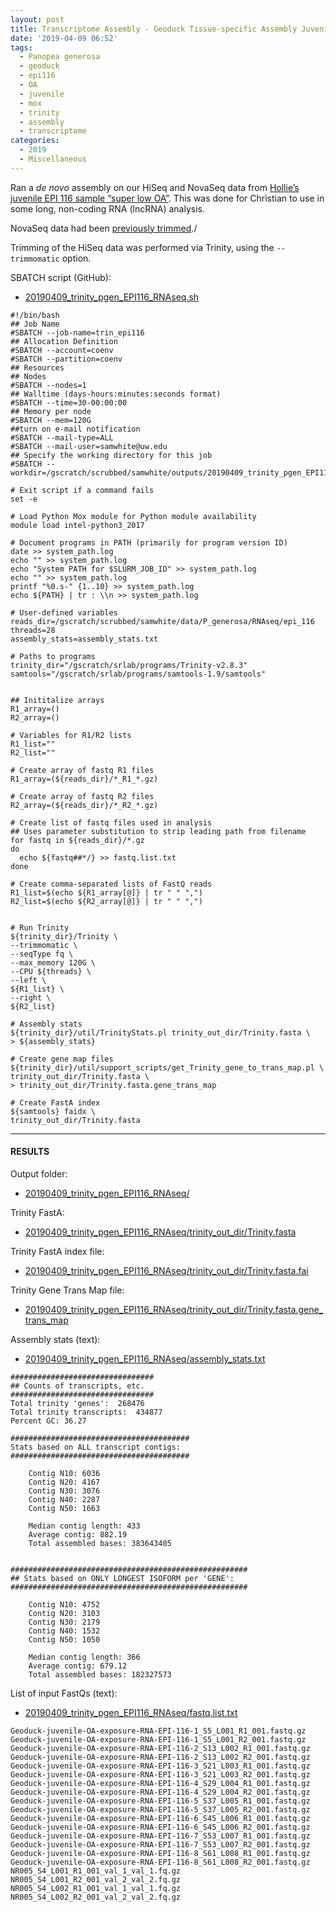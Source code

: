 ```yaml
---
layout: post
title: Transcriptome Assembly - Geoduck Tissue-specific Assembly Juvenile Super Low OA EPI116 with HiSeq and NovaSeq Data on Mox
date: '2019-04-09 06:52'
tags:
  - Panopea generosa
  - geoduck
  - epi116
  - OA
  - juvenile
  - mox
  - trinity
  - assembly
  - transcriptome
categories:
  - 2019
  - Miscellaneous
---
```

Ran a _de novo_ assembly on our HiSeq and NovaSeq data from [Hollie's juvenile EPI 116 sample "super low OA"](https://github.com/hputnam/project_juvenile_geoduck_OA/blob/master/Setup_Notes/Sample_List.csv). This was done for Christian to use in some long, non-coding RNA (lncRNA) analysis.


NovaSeq data had been [previously trimmed](https://robertslab.github.io/sams-notebook/posts/2018/2018-01-25-adapter-trimming-and-fastqc-illumina-geoduck-novaseq-data.html)./

Trimming of the HiSeq data was performed via Trinity, using the `--trimmomatic` option.

SBATCH script (GitHub):

- [20190409_trinity_pgen_EPI116_RNAseq.sh](https://github.com/RobertsLab/sams-notebook/blob/master/sbatch_scripts/20190409_trinity_pgen_EPI116_RNAseq.sh)

```shell
#!/bin/bash
## Job Name
#SBATCH --job-name=trin_epi116
## Allocation Definition
#SBATCH --account=coenv
#SBATCH --partition=coenv
## Resources
## Nodes
#SBATCH --nodes=1
## Walltime (days-hours:minutes:seconds format)
#SBATCH --time=30-00:00:00
## Memory per node
#SBATCH --mem=120G
##turn on e-mail notification
#SBATCH --mail-type=ALL
#SBATCH --mail-user=samwhite@uw.edu
## Specify the working directory for this job
#SBATCH --workdir=/gscratch/scrubbed/samwhite/outputs/20190409_trinity_pgen_EPI116_RNAseq

# Exit script if a command fails
set -e

# Load Python Mox module for Python module availability
module load intel-python3_2017

# Document programs in PATH (primarily for program version ID)
date >> system_path.log
echo "" >> system_path.log
echo "System PATH for $SLURM_JOB_ID" >> system_path.log
echo "" >> system_path.log
printf "%0.s-" {1..10} >> system_path.log
echo ${PATH} | tr : \\n >> system_path.log

# User-defined variables
reads_dir=/gscratch/scrubbed/samwhite/data/P_generosa/RNAseq/epi_116
threads=28
assembly_stats=assembly_stats.txt

# Paths to programs
trinity_dir="/gscratch/srlab/programs/Trinity-v2.8.3"
samtools="/gscratch/srlab/programs/samtools-1.9/samtools"


## Inititalize arrays
R1_array=()
R2_array=()

# Variables for R1/R2 lists
R1_list=""
R2_list=""

# Create array of fastq R1 files
R1_array=(${reads_dir}/*_R1_*.gz)

# Create array of fastq R2 files
R2_array=(${reads_dir}/*_R2_*.gz)

# Create list of fastq files used in analysis
## Uses parameter substitution to strip leading path from filename
for fastq in ${reads_dir}/*.gz
do
  echo ${fastq##*/} >> fastq.list.txt
done

# Create comma-separated lists of FastQ reads
R1_list=$(echo ${R1_array[@]} | tr " " ",")
R2_list=$(echo ${R2_array[@]} | tr " " ",")


# Run Trinity
${trinity_dir}/Trinity \
--trimmomatic \
--seqType fq \
--max_memory 120G \
--CPU ${threads} \
--left \
${R1_list} \
--right \
${R2_list}

# Assembly stats
${trinity_dir}/util/TrinityStats.pl trinity_out_dir/Trinity.fasta \
> ${assembly_stats}

# Create gene map files
${trinity_dir}/util/support_scripts/get_Trinity_gene_to_trans_map.pl \
trinity_out_dir/Trinity.fasta \
> trinity_out_dir/Trinity.fasta.gene_trans_map

# Create FastA index
${samtools} faidx \
trinity_out_dir/Trinity.fasta
```

---

#### RESULTS

Output folder:

- [20190409_trinity_pgen_EPI116_RNAseq/](http://gannet.fish.washington.edu/Atumefaciens/20190409_trinity_pgen_EPI116_RNAseq/)

Trinity FastA:

- [20190409_trinity_pgen_EPI116_RNAseq/trinity_out_dir/Trinity.fasta](http://gannet.fish.washington.edu/Atumefaciens/20190409_trinity_pgen_EPI116_RNAseq/trinity_out_dir/Trinity.fasta)

Trinity FastA index file:

- [20190409_trinity_pgen_EPI116_RNAseq/trinity_out_dir/Trinity.fasta.fai](20190409_trinity_pgen_EPI116_RNAseq/trinity_out_dir/Trinity.fasta.fai)

Trinity Gene Trans Map file:

- [20190409_trinity_pgen_EPI116_RNAseq/trinity_out_dir/Trinity.fasta.gene_trans_map](http://gannet.fish.washington.edu/Atumefaciens/20190409_trinity_pgen_EPI116_RNAseq/trinity_out_dir/Trinity.fasta.gene_trans_map)


Assembly stats (text):

- [20190409_trinity_pgen_EPI116_RNAseq/assembly_stats.txt](http://gannet.fish.washington.edu/Atumefaciens/20190409_trinity_pgen_EPI116_RNAseq/assembly_stats.txt)

```
################################
## Counts of transcripts, etc.
################################
Total trinity 'genes':	268476
Total trinity transcripts:	434877
Percent GC: 36.27

########################################
Stats based on ALL transcript contigs:
########################################

	Contig N10: 6036
	Contig N20: 4167
	Contig N30: 3076
	Contig N40: 2287
	Contig N50: 1663

	Median contig length: 433
	Average contig: 882.19
	Total assembled bases: 383643405


#####################################################
## Stats based on ONLY LONGEST ISOFORM per 'GENE':
#####################################################

	Contig N10: 4752
	Contig N20: 3103
	Contig N30: 2179
	Contig N40: 1532
	Contig N50: 1050

	Median contig length: 366
	Average contig: 679.12
	Total assembled bases: 182327573

```

List of input FastQs (text):

- [20190409_trinity_pgen_EPI116_RNAseq/fastq.list.txt](http://gannet.fish.washington.edu/Atumefaciens/20190409_trinity_pgen_EPI116_RNAseq/fastq.list.txt)

```
Geoduck-juvenile-OA-exposure-RNA-EPI-116-1_S5_L001_R1_001.fastq.gz
Geoduck-juvenile-OA-exposure-RNA-EPI-116-1_S5_L001_R2_001.fastq.gz
Geoduck-juvenile-OA-exposure-RNA-EPI-116-2_S13_L002_R1_001.fastq.gz
Geoduck-juvenile-OA-exposure-RNA-EPI-116-2_S13_L002_R2_001.fastq.gz
Geoduck-juvenile-OA-exposure-RNA-EPI-116-3_S21_L003_R1_001.fastq.gz
Geoduck-juvenile-OA-exposure-RNA-EPI-116-3_S21_L003_R2_001.fastq.gz
Geoduck-juvenile-OA-exposure-RNA-EPI-116-4_S29_L004_R1_001.fastq.gz
Geoduck-juvenile-OA-exposure-RNA-EPI-116-4_S29_L004_R2_001.fastq.gz
Geoduck-juvenile-OA-exposure-RNA-EPI-116-5_S37_L005_R1_001.fastq.gz
Geoduck-juvenile-OA-exposure-RNA-EPI-116-5_S37_L005_R2_001.fastq.gz
Geoduck-juvenile-OA-exposure-RNA-EPI-116-6_S45_L006_R1_001.fastq.gz
Geoduck-juvenile-OA-exposure-RNA-EPI-116-6_S45_L006_R2_001.fastq.gz
Geoduck-juvenile-OA-exposure-RNA-EPI-116-7_S53_L007_R1_001.fastq.gz
Geoduck-juvenile-OA-exposure-RNA-EPI-116-7_S53_L007_R2_001.fastq.gz
Geoduck-juvenile-OA-exposure-RNA-EPI-116-8_S61_L008_R1_001.fastq.gz
Geoduck-juvenile-OA-exposure-RNA-EPI-116-8_S61_L008_R2_001.fastq.gz
NR005_S4_L001_R1_001_val_1_val_1.fq.gz
NR005_S4_L001_R2_001_val_2_val_2.fq.gz
NR005_S4_L002_R1_001_val_1_val_1.fq.gz
NR005_S4_L002_R2_001_val_2_val_2.fq.gz
```
